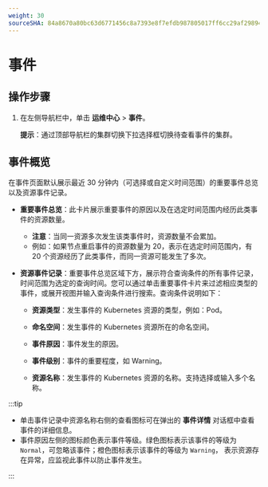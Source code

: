 ```yaml
---
weight: 30
sourceSHA: 84a8670a80bc63d6771456c8a7393e8f7efdb987805017ff6cc29af298946532
---
```


# 事件

## 操作步骤

1. 在左侧导航栏中，单击 **运维中心** > **事件**。 

    **提示**：通过顶部导航栏的集群切换下拉选择框切换待查看事件的集群。


## 事件概览
    
在事件页面默认展示最近 30 分钟内（可选择或自定义时间范围）的重要事件总览以及资源事件记录。

    
* **重要事件总览**：此卡片展示重要事件的原因以及在选定时间范围内经历此类事件的资源数量。
    - **注意**：当同一资源多次发生该类事件时，资源数量不会累加。
    - 例如：如果节点重启事件的资源数量为 20，表示在选定时间范围内，有 20 个资源经历了此类事件，而同一资源可能发生了多次。
    
    
* **资源事件记录**：重要事件总览区域下方，展示符合查询条件的所有事件记录，时间范围为选定的查询时间。您可以通过单击重要事件卡片来过滤相应类型的事件，或展开视图并输入查询条件进行搜索。查询条件说明如下：

    * **资源类型**：发生事件的 Kubernetes 资源的类型，例如：Pod。
     
    * **命名空间**：发生事件的 Kubernetes 资源所在的命名空间。
    
    * **事件原因**：事件发生的原因。

    * **事件级别**：事件的重要程度，如 Warning。
    
    * **资源名称**：发生事件的 Kubernetes 资源的名称。支持选择或输入多个名称。

:::tip
    
- 单击事件记录中资源名称右侧的查看图标可在弹出的 **事件详情** 对话框中查看事件的详细信息。
- 事件原因左侧的图标颜色表示事件等级。绿色图标表示该事件的等级为 `Normal`，可忽略该事件；橙色图标表示该事件的等级为 `Warning`， 表示资源存在异常，应监视此事件以防止事件发生。

:::

